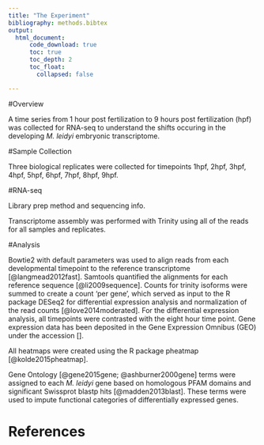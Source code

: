 ```yaml
---
title: "The Experiment"
bibliography: methods.bibtex
output:
  html_document:
      code_download: true
      toc: true
      toc_depth: 2
      toc_float:
        collapsed: false

---
```


#Overview

A time series from 1 hour post fertilization to 9 hours post fertilization (hpf) was collected for RNA-seq to understand the shifts occuring in the developing *M. leidyi* embryonic transcriptome.

#Sample Collection

Three biological replicates were collected for timepoints 1hpf, 2hpf, 3hpf, 4hpf, 5hpf, 6hpf, 7hpf, 8hpf, 9hpf. 


#RNA-seq

Library prep method and sequencing info.


Transcriptome assembly was performed with Trinity using all of the reads for all samples and replicates.


#Analysis

Bowtie2 with default parameters was used to align reads from each developmental timepoint to the reference transcriptome  [@langmead2012fast]. Samtools quantified the alignments for each reference sequence [@li2009sequence]. Counts for trinity isoforms were summed to create a count 'per gene', which served as input to the R package DESeq2 for differential expression analysis and normalization of the read counts [@love2014moderated]. For the differential expression analysis, all timepoints were contrasted with the eight hour time point. Gene expression data has been deposited in the Gene Expression Omnibus (GEO) under the accession [].

All heatmaps were created using the R package pheatmap [@kolde2015pheatmap].

Gene Ontology [@gene2015gene; @ashburner2000gene] terms were assigned to each *M. leidyi* gene based on homologous PFAM domains and significant Swissprot blastp hits [@madden2013blast]. These terms were used to impute functional categories of differentially expressed genes.



# References

